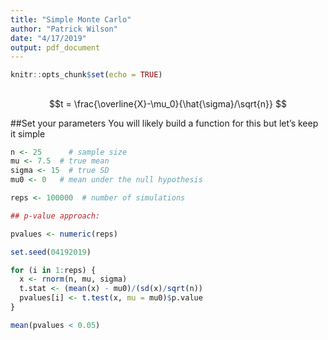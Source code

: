 ```yaml
---
title: "Simple Monte Carlo"
author: "Patrick Wilson"
date: "4/17/2019"
output: pdf_document
---
```


```r
knitr::opts_chunk$set(echo = TRUE)
```

##

$$t = \frac{\overline{X}-\mu_0}{\hat{\sigma}/\sqrt{n}} $$ 

##Set your parameters
You will likely build a function for this but let's keep it simple
```r
n <- 25      # sample size
mu <- 7.5  # true mean
sigma <- 15  # true SD
mu0 <- 0   # mean under the null hypothesis

reps <- 100000  # number of simulations

## p-value approach:

pvalues <- numeric(reps)
```


```r
set.seed(04192019)

for (i in 1:reps) {
  x <- rnorm(n, mu, sigma)
  t.stat <- (mean(x) - mu0)/(sd(x)/sqrt(n))
  pvalues[i] <- t.test(x, mu = mu0)$p.value
}
```



```r
mean(pvalues < 0.05)
```
